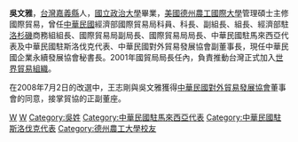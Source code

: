 {{Infobox_officeholder
| name = 吳文雅
| image name =
| width =
| place of birth =
| date of birth =
| now = [[中華民國對外貿易發展協會|中華民國對外貿易發展協會]]副董事長
| period =
| party = 
| Sex = 男 
| educate =
*美國德州農工國際大學企管碩士 
| past =
*經濟部國際貿易局科員<br><span style="color: blue;">(1969年5月1日-)</span>
*經濟部國際貿易局專員 
*經濟部國際貿易局科長 <br><span style="color: blue;">(-1986年10月6日)</span>
*經濟部國際貿易局第二組副組長 <br><span style="color: blue;">(-1990年10月19日)</span>
*經濟部國際貿易局第二組組長 <br><span style="color: blue;">(1990年10月19日-1995年8月1日)</span>
*駐洛杉磯經貿辦事處商務組組長<br><span style="color: blue;">(-1997年9月30日)</span>
*經濟部國際貿易局副局長<br><span style="color: blue;">(1997年9月30日-2000年5月24日)</span>
*經濟部國際貿易局（第九任）局長<br><span style="color: blue;">(2000年5月24日-2002年11月24日)</span>
*中華民國紡織業外銷拓展會常務董事<br><span style="color: blue;">(2000年6月28日-2002年11月4日)</span>
*駐馬來西亞代表處代表<br><span style="color: blue;">(2002年11月-)</span>
}}   
'''吳文雅'''，[[台灣|台灣]][[嘉義縣|嘉義縣]]人，[[國立政治大學|國立政治大學]]畢業，[[美國|美國]][[德州農工國際大學|德州農工國際大學]]管理碩士主修國際貿易，曾任[[中華民國|中華民國]]經濟部國際貿易局科員、科長、副組長、組長、經濟部駐[[洛杉磯|洛杉磯]]商務組組長、國際貿易局副局長、國際貿易局局長、中華民國駐馬來西亞代表及中華民國駐斯洛伐克代表、中華民國對外貿易發展協會副董事長，現任中華民國企業永續發展協會秘書長。2001年國貿局局長任內，負責推動台灣正式加入[[世界貿易組織|世界貿易組織]]。

在2008年7月2日的改選中，王志剛與吳文雅獲得[[中華民國對外貿易發展協會|中華民國對外貿易發展協會]]董事會的同意，接掌貿協的正副董座。
{{TW-poli-bio-stub}}

[[Category:嘉義縣人|W]]
[[Category:國立政治大學校友|W]]
[[Category:吳姓|Category:吳姓]]
[[Category:中華民國駐馬來西亞代表|Category:中華民國駐馬來西亞代表]]
[[Category:中華民國駐斯洛伐克代表|Category:中華民國駐斯洛伐克代表]]
[[Category:德州農工大學校友|Category:德州農工大學校友]]